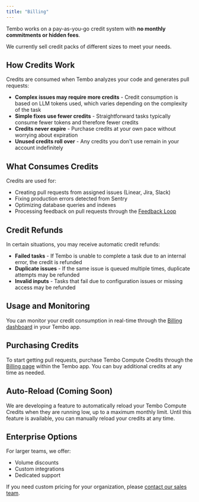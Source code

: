 ```yaml
---
title: "Billing"
---
```


Tembo works on a pay-as-you-go credit system with **no monthly commitments or hidden fees**.

We currently sell credit packs of different sizes to meet your needs.

## How Credits Work

Credits are consumed when Tembo analyzes your code and generates pull requests:

- **Complex issues may require more credits** - Credit consumption is based on LLM tokens used, which varies depending on the complexity of the task
- **Simple fixes use fewer credits** - Straightforward tasks typically consume fewer tokens and therefore fewer credits
- **Credits never expire** - Purchase credits at your own pace without worrying about expiration
- **Unused credits roll over** - Any credits you don't use remain in your account indefinitely

## What Consumes Credits

Credits are used for:

- Creating pull requests from assigned issues (Linear, Jira, Slack)
- Fixing production errors detected from Sentry
- Optimizing database queries and indexes
- Processing feedback on pull requests through the [Feedback Loop](/features/feedback-loop)

## Credit Refunds

In certain situations, you may receive automatic credit refunds:

- **Failed tasks** - If Tembo is unable to complete a task due to an internal error, the credit is refunded
- **Duplicate issues** - If the same issue is queued multiple times, duplicate attempts may be refunded
- **Invalid inputs** - Tasks that fail due to configuration issues or missing access may be refunded

## Usage and Monitoring

You can monitor your credit consumption in real-time through the [Billing dashboard](https://app.tembo.io/settings/billing) in your Tembo app.

## Purchasing Credits

To start getting pull requests, purchase Tembo Compute Credits through the [Billing page](https://app.tembo.io/settings/billing) within the Tembo app. You can buy additional credits at any time as needed.

## Auto-Reload (Coming Soon)

We are developing a feature to automatically reload your Tembo Compute Credits when they are running low, up to a maximum monthly limit. Until this feature is available, you can manually reload your credits at any time.

## Enterprise Options

For larger teams, we offer:

- Volume discounts
- Custom integrations
- Dedicated support

If you need custom pricing for your organization, please [contact our sales team](mailto:hi@tembo.io).